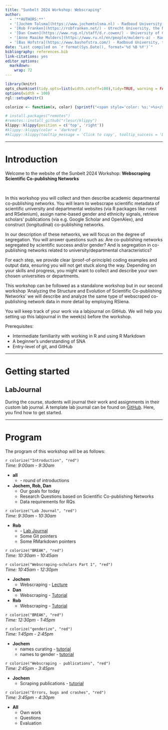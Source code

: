 ```yaml
---
title: "Sunbelt 2024 Workshop: Webscraping"
author: 
  - '**AUTHORS:**'
  - '[Jochem Tolsma](https://www.jochemtolsma.nl) - Radboud University / University of Groningen, the Netherlands'
  - '[Rob Franken](https://robfranken.net/) - Utrecht University, the Netherlands'
  - '[Dan Cowen](https://www.rug.nl/staff/d.r.cowen/) - University of Groningen, the Netherlands'
  - '[Anne Maaike Mulders](https://www.ru.nl/en/people/mulders-a) - Radboud University, the Netherlands'
  - '[Bas Hofstra](https://www.bashofstra.com/) - Radboud University, the Netherlands'
date: "Last compiled on `r format(Sys.Date(), format='%d %B %Y')`"
bibliography: references.bib
link-citations: yes
editor_options: 
  markdown: 
    wrap: 72
---
```


```r
library(knitr)
opts_chunk$set(tidy.opts=list(width.cutoff=100),tidy=TRUE, warning = FALSE, message = FALSE,comment = "#>", cache=TRUE, class.source=c("test"), class.output=c("test2"), cache.lazy = FALSE)
options(width = 100) 
rgl::setupKnitr()

colorize <- function(x, color) {sprintf("<span style='color: %s;'>%s</span>", color, x) }

```

```r
# install.packages("remotes")
#remotes::install_github("rlesur/klippy")
klippy::klippy(position = c('top', 'right'))
#klippy::klippy(color = 'darkred')
#klippy::klippy(tooltip_message = 'Click to copy', tooltip_success = 'Done')
```

------------------------------------------------------------------------

# Introduction

```{=html}
<script>
function myFunction() {

            var btn = document.getElementById("myButton");
            //to make it fancier
            if (btn.value == "Click to hide code") {
                btn.value = "Read more";
                btn.innerHTML = "Read more";
            }
            else {
                btn.value = "Click to hide code";
                btn.innerHTML = "Read less";
            }
            //this is what you're looking for
            var x = document.getElementById("myDIV");
            if (x.style.display === "none") {
                x.style.display = "block";
            } else {
                x.style.display = "none";
            }
        }
          
</script>
```
Welcome to the website of the Sunbelt 2024 Workshop: **Webscraping
Scientific Co-publishing Networks**

<br>

In this workshop you will collect and then describe academic
departmental co-publishing networks. You will learn to webscrape
scientific metadata of scientific university and departmental websites
(via R packages like rvest and RSelenium), assign name-based gender and
ethnicity signals, retrieve scholars' publications (via e.g. Google
Scholar and OpenAlex), and construct (longitudinal) co-publishing
networks.

In our description of these networks, we will focus on the degree of
segregation. You will answer questions such as: Are co-publishing
networks segregated by scientific success and/or gender? And is
segregation in co-publishing networks related to university/departmental
characteristics?

For each step, we provide clear (proof-of-principle) coding examples and
output data, ensuring you will not get stuck along the way. Depending on
your skills and progress, you might want to collect and describe your
own chosen universities or departments.

This workshop can be followed as a standalone workshop but in our second
workshop 'Analyzing the Structure and Evolution of Scientific
Co-publishing Networks' we will describe and analyze the same type of
webscraped co-publishing network data in more detail by employing
RSiena.

You will keep track of your work via a labjournal on GitHub. We will
help you setting up this labjournal in the week(s) before the workshop.

Prerequisites:

-   Intermediate familiarity with working in R and using R Markdown\
-   A beginner's understanding of SNA\
-   Entry-level of git, and GitHub

```{=html}
<!--

<button class="button1" onclick="myFunction()" id="myButton" value="Click To Open Instructions">

Read more

</button>

::: {#myDIV style="display:none;"}
<br>

more text here

<br>
:::

--->
```

------------------------------------------------------------------------

# Getting started

## LabJournal

During the course, students will journal their work and assignments in
their custom lab journal. A template lab journal can be found on
[GitHub](https://github.com/robfranken/LabJournal). Here, you find how
to get started.

<!-- ## Discord -->

<!-- Please join the [discord channel](https://discord.gg/ACcYU8nu). Use the -->

<!-- channel to chat, ask questions and share (small) files. -->

------------------------------------------------------------------------

# Program

The program of this workshop will be as follows:

`r colorize("Introduction", "red")`\
*Time: 9:00am - 9:30am*

-   **all**
    -   \- round of introductions
-   **Jochem, Rob, Dan**
    -   Our goals for today
    -   Research Questions based on Scientific Co-publishing Networks
    -   Data requirements for RQs\

`r colorize("Lab Journal", "red")`\
*Time: 9:30am - 10:30am*

-   **Rob**
    -   \- [Lab Journal](https://github.com/robfranken/LabJournal)
    -   Some Git pointers
    -    Some RMarkdown pointers

`r colorize("BREAK", "red")`\
*Time: 10:30am - 10:45am*

`r colorize("Webscraping-scholars Part 1", "red")`\
*Time: 10:45am - 12:30pm*

-   **Jochem**
    -   Webscraping - [Lecture](./presentations/insna_science_data.pdf)
-   **Dan**
    -   Webscraping - [Tutorial](RUG_scholar_names_RVest.Rmd)
-   **Rob**
    -   Webscraping - [Tutorial](RU_scholar_names_RSelenium.Rmd)

`r colorize("BREAK", "red")`\
*Time: 12:30pm - 1:45pm*

`r colorize("genderize", "red")`\
*Time: 1:45pm - 2:45pm*

-   **Jochem**
    -   names curating - [tutorial](20names.html)
    -   names to gender - [tutorial](30gender.html)

`r colorize("Webscraping - publications", "red")`\
*Time: 2:45pm - 3:45pm*

-   **Jochem**
    -   Scraping publications - [tutorial](40publications.html)

`r colorize("Errors, bugs and crashes", "red")`\
*Time: 3:45pm - 4:30pm*

-   **All**
    -   Own work
    -   Questions
    -   Evaluation
